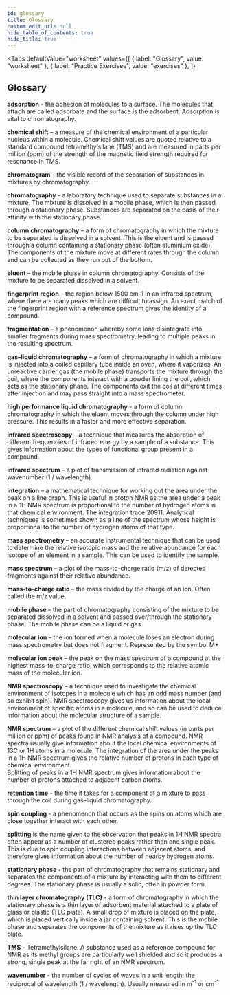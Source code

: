 ```yaml
---
id: glossary
title: Glossary
custom_edit_url: null
hide_table_of_contents: true
hide_title: true
---
```



<Tabs
  defaultValue="worksheet"
  values={[
    { label: "Glossary", value: "worksheet" },
    { label: "Practice Exercises", value: "exercises" },
  ]}
>

<TabItem value="worksheet">

## Glossary

<p>
  <strong>adsorption</strong>
  <AudioButton url='/media/227.329d9250.mp3' /> - the adhesion of molecules to a surface. The molecules that attach are called adsorbate and the surface is the adsorbent. Adsorption is vital to chromatography.
</p>
<p>
  <strong>chemical shift</strong>
  <AudioButton url='/media/228.2733e98c.mp3' /> – a measure of the chemical environment of a particular nucleus within a molecule. Chemical shift values are quoted relative to a standard compound tetramethylsilane (TMS) and are measured in parts per million (ppm) of the strength of the magnetic field strength required for resonance in TMS.
</p>
<p>
  <strong>chromatogram</strong>
  <AudioButton url='/media/229.e664b601.mp3' /> - the visible record of the separation of substances in mixtures by chromatography.
</p>
<p>
  <strong>chromatography</strong>
  <AudioButton url='/media/230.55de2d8c.mp3' /> - a laboratory technique used to separate substances in a mixture. The mixture is dissolved in a mobile phase, which is then passed through a stationary phase. Substances are separated on the basis of their affinity with the stationary phase.
</p>
<p>
  <strong>column chromatography</strong>
  <AudioButton url='/media/231.809ccf38.mp3' /> – a form of chromatography in which the mixture to be separated is dissolved in a solvent. This is the eluent and is passed through a column containing a stationary phase (often aluminium oxide). The components of the mixture move at different rates through the column and can be collected as they run out of the bottom.
</p>
<p>
  <strong>eluent</strong>
  <AudioButton url='/media/232.7fbf2e99.mp3' /> – the mobile phase in column chromatography. Consists of the mixture to be separated dissolved in a solvent.
</p>
<p>
  <strong>fingerprint region</strong>
  <AudioButton url='/media/233.090621fd.mp3' /> – the region below 1500 cm-1 in an infrared spectrum, where there are many peaks which are difficult to assign. An exact match of the fingerprint region with a reference spectrum gives the identity of a compound.
</p>
<p>
  <strong>fragmentation</strong>
  <AudioButton url='/media/234.eddae219.mp3' /> – a phenomenon whereby some ions disintegrate into smaller fragments during mass spectrometry, leading to multiple peaks in the resulting spectrum.
</p>
<p>
  <strong>gas–liquid chromatography</strong>
  <AudioButton url='/media/235.7f866042.mp3' /> – a form of chromatography in which a mixture is injected into a coiled capillary tube inside an oven, where it vaporizes. An unreactive carrier gas (the mobile phase) transports the mixture through the coil, where the components interact with a powder lining the coil, which acts as the stationary phase. The components exit the coil at different times after injection and may pass straight into a mass spectrometer.
</p>
<p>
  <strong>high performance liquid chromatography</strong>
  <AudioButton url='/media/226.55f6f9c8' /> - a form of column chromatography in which the eluent moves through the column under high pressure. This results in a faster and more effective separation.
</p>
<p>
  <strong>infrared spectroscopy</strong>
  <AudioButton url='/media/237.1ae40feb.mp3' /> – a technique that measures the absorption of different frequencies of infrared energy by a sample of a substance. This gives information about the types of functional group present in a compound.
</p>
<p>
  <strong>infrared spectrum</strong>
  <AudioButton url='/media/238.58de5e8b.mp3' /> – a plot of transmission of infrared radiation against wavenumber (1 / wavelength).
</p>
<p>
  <strong>integration</strong>
  <AudioButton url='/media/239.21e6fc38.mp3' /> – a mathematical technique for working out the area under the peak on a line graph. This is useful in proton NMR as the area under a peak in a 1H NMR spectrum is proportional to the number of hydrogen atoms in that chemical environment. The integration trace 20911. Analytical techniques is sometimes shown as a line of the spectrum whose height is proportional to the number of hydrogen atoms of that type.
</p>
<p>
  <strong>mass spectrometry</strong>
  <AudioButton url='/media/240.543985cf.mp3' /> – an accurate instrumental technique that can be used to determine the relative isotopic mass and the relative abundance for each isotope of an element in a sample. This can be used to identify the sample.
</p>
<p>
  <strong>mass spectrum</strong>
  <AudioButton url='/media/241.b0fff586.mp3' /> – a plot of the mass-to-charge ratio (m/z) of detected fragments against their relative abundance.
</p>
<p>
  <strong>mass-to-charge ratio</strong>
  <AudioButton url='/media/242.17f8fd77.mp3' /> – the mass divided by the charge of an ion. Often called the m/z value.
</p>
<p>
  <strong>mobile phase</strong>
  <AudioButton url='/media/243.bae8a8db.mp3' /> – the part of chromatography consisting of the mixture to be separated dissolved in a solvent and passed over/through the stationary phase. The mobile phase can be a liquid or gas.
</p>
<p>
  <strong>molecular ion</strong>
  <AudioButton url='/media/244.0712f652.mp3' /> – the ion formed when a molecule loses an electron during mass spectrometry but does not fragment. Represented by the symbol M+
</p>
<p>
  <strong>molecular ion peak</strong>
  <AudioButton url='/media/245.fd801172.mp3' /> – the peak on the mass spectrum of a compound at the highest mass-to-charge ratio, which corresponds to the relative atomic mass of the molecular ion.
</p>
<p>
  <strong>NMR spectroscopy</strong>
  <AudioButton url='/media/246.da1204b8.mp3' /> – a technique used to investigate the chemical environment of isotopes in a molecule which has an odd mass number (and so exhibit spin). NMR spectroscopy gives us information about the local environment of specific atoms in a molecule, and so can be used to deduce information about the molecular structure of a sample.
</p>
<p>
  <strong>NMR spectrum</strong>
  <AudioButton url='/media/247.3b402ef9.mp3' /> –  a plot of the different chemical shift values (in parts per million or ppm) of peaks found in NMR analysis of a compound. NMR spectra usually give information about the local chemical environments of 13C or 1H atoms in a molecule. The integration of the area under the peaks in a 1H NMR spectrum gives the relative number of protons in each type of chemical environment.<br/>Splitting of peaks in a 1H NMR spectrum gives information about the number of protons attached to adjacent carbon atoms.
</p>
<p>
  <strong>retention time</strong>
  <AudioButton url='/media/248.a1af7347.mp3' /> - the time it takes for a component of a mixture to pass through the coil during gas–liquid chromatography.
</p>
<p>
  <strong>spin coupling</strong>
  <AudioButton url='/media/249.928a4969.mp3' /> - a phenomenon that occurs as the spins on atoms which are close together interact with each other.
</p>
<p>
  <strong>splitting</strong>
  <AudioButton url='/media/250.04e4582e.mp3' /> is the name given to the observation that peaks in 1H NMR spectra often appear as a number of clustered peaks rather than one single peak. This is due to spin coupling interactions between adjacent atoms, and therefore gives information about the number of nearby hydrogen atoms.
</p>
<p>
  <strong>stationary phase</strong>
  <AudioButton url='/media/251.fc93cc0f.mp3' /> - the part of chromatography that remains stationary and separates the components of a mixture by interacting with them to different degrees. The stationary phase is usually a solid, often in powder form.
</p>
<p>
  <strong>thin layer chromatography (TLC)</strong>
  <AudioButton url='/media/252.505f7797.mp3' /> - a form of chromatography in which the stationary phase is a thin layer of adsorbent material attached to a plate of glass or plastic (TLC plate). A small drop of mixture is placed on the plate, which is placed vertically inside a jar containing solvent. This is the mobile phase and separates the components of the mixture as it rises up the TLC plate.
</p>
<p>
  <strong>TMS</strong>
  <AudioButton url='/media/253.582c19e0.mp3' /> - Tetramethylsilane. A substance used as a reference compound for NMR as its methyl groups are particularly well shielded and so it produces a strong, single peak at the far right of an NMR spectrum.
</p>
<p>
  <strong>wavenumber</strong>
  <AudioButton url='/media/254.7a812939.mp3' /> - the number of cycles of waves in a unit length; the reciprocal of wavelength (1 / wavelength). Usually measured in m<sup>-1</sup> or cm<sup>-1</sup>
</p>

</TabItem>

<TabItem value="exercises">
  <Frame src="https://learningapps.org/watch?v=pa71uycgk21" height="440px" />
</TabItem>

</Tabs>

